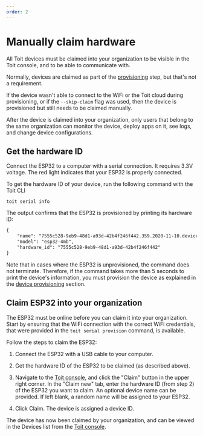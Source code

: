 ```yaml
---
order: 2
---
```


# Manually claim hardware

All Toit devices must be claimed into your organization to be visible in the Toit console, and to be able to communicate with.

Normally, devices are claimed as part of the [provisioning](../provision) step, but that's not a requirement.

If the device wasn't able to connect to the WiFi or the Toit cloud during provisioning, or if the `--skip-claim` flag
was used, then the device is provisioned but still needs to be claimed manually.

After the device is claimed into your organization, only users that belong to the same organization can monitor the device, deploy apps on it, see logs, and change device configurations.

## Get the hardware ID

Connect the ESP32 to a computer with a serial connection. It requires 3.3V voltage. The red light indicates that your ESP32 is properly connected.

To get the hardware ID of your device, run the following command with the Toit CLI

```shell
toit serial info
```

The output confirms that the ESP32 is provisioned by printing its hardware ID:

```txt
{
	"name": "7555c528-9eb9-48d1-a93d-42b4f246f442.359.2020-11-10.device.toitware.com",
	"model": "esp32-4mb",
	"hardware_id": "7555c528-9eb9-48d1-a93d-42b4f246f442"
}
```

Note that in cases where the ESP32 is unprovisioned, the command does not terminate.
Therefore, if the command takes more than 5 seconds to print the device's information, you must provision the device as explained in the [device provisioning](../provision) section.

## Claim ESP32 into your organization

The ESP32 must be online before you can claim it into your organization. Start by ensuring that the WiFi connection with the correct WiFi credentials, that were provided in the `toit serial provision` command, is available.

Follow the steps to claim the ESP32:

1. Connect the ESP32 with a USB cable to your computer.

2. Get the hardware ID of the ESP32 to be claimed (as described above).

3. Navigate to the [Toit console](https://console.toit.io/), and click the "Claim" button in the upper right corner. In the "Claim new" tab, enter the hardware ID (from step 2) of the ESP32 you want to claim.
   An optional device name can be provided. If left blank, a random name will be assigned to your ESP32.

4. Click Claim. The device is assigned a device ID.

The device has now been claimed by your organization, and can be viewed in the Devices list from the [Toit console](https://console.toit.io/).
